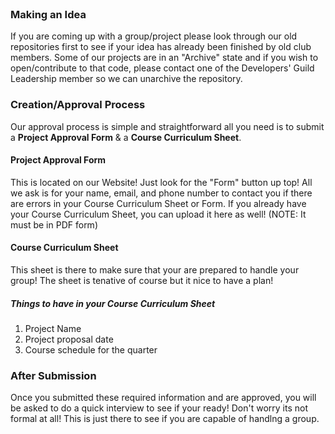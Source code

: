
<Helmet title="Start A Group | Developers Guild" defer={false} />
<NavBarMain />
<Container>
<br />

### Making an Idea

If you are coming up with a group/project please look through our old repositories first to see if your idea has already been finished by old club members. Some of our projects are in an "Archive" state and if you wish to open/contribute to that code, please contact one of the Developers' Guild Leadership member so we can unarchive the repository.

### Creation/Approval Process

Our approval process is simple and straightforward all you need is to submit a **Project Approval Form** & a **Course Curriculum Sheet**.

#### Project Approval Form

This is located on our Website! Just look for the "Form" button up top!
All we ask is for your name, email, and phone number to contact you if there are errors in your Course Curriculum Sheet or Form. If you already have your Course Curriculum Sheet, you can upload it here as well! (NOTE: It must be in PDF form)

#### Course Curriculum Sheet

This sheet is there to make sure that your are prepared to handle your group! The sheet is tenative of course but it nice to have a plan!

##### Things to have in your Course Curriculum Sheet

1.  Project Name
2.  Project proposal date
3.  Course schedule for the quarter

### After Submission

Once you submitted these required information and are approved, you will be asked to do a quick interview to see if your ready! Don't worry its not formal at all! This is just there to see if you are capable of handlng a group.

</Container>
